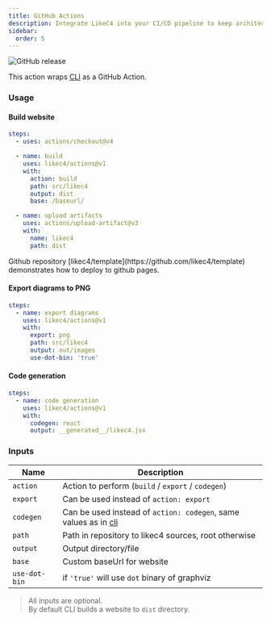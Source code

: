 ```yaml
---
title: GitHub Actions
description: Integrate LikeC4 into your CI/CD pipeline to keep architecture diagrams up-to-date.
sidebar:
  order: 5
---
```



![GitHub release](https://img.shields.io/github/release/likec4/actions.svg)

This action wraps [CLI](/tooling/cli) as a GitHub Action.

### Usage

#### Build website

```yaml
steps:
  - uses: actions/checkout@v4

  - name: build
    uses: likec4/actions@v1
    with:
      action: build
      path: src/likec4
      output: dist
      base: /baseurl/

  - name: upload artifacts
    uses: actions/upload-artifact@v3
    with:
      name: likec4
      path: dist
```

<Aside type='tip'>
  Github repository [likec4/template](https://github.com/likec4/template) demonstrates how to deploy to github pages.
</Aside>


#### Export diagrams to PNG

```yaml
steps:
  - name: export diagrams
    uses: likec4/actions@v1
    with:
      export: png
      path: src/likec4
      output: out/images
      use-dot-bin: 'true'
```

#### Code generation

```yaml
steps:
  - name: code generation
    uses: likec4/actions@v1
    with:
      codegen: react
      output: __generated__/likec4.jsx
```

### Inputs

| Name          | Description                                                                                           |
| ------------- | ----------------------------------------------------------------------------------------------------- |
| `action`      | Action to perform (`build` / `export` / `codegen`)                                                    |
| `export`      | Can be used instead of `action: export`                                                               |
| `codegen`     | Can be used instead of `action: codegen`, same values as in [cli](https://likec4.dev/docs/tools/cli/) |
| `path`        | Path in repository to likec4 sources, root otherwise                                                  |
| `output`      | Output directory/file                                                                                 |
| `base`        | Custom baseUrl for website                                                                            |
| `use-dot-bin` | if `'true'` will use `dot` binary of graphviz                                                         |

> All inputs are optional.  
> By default CLI builds a website to `dist` directory.
